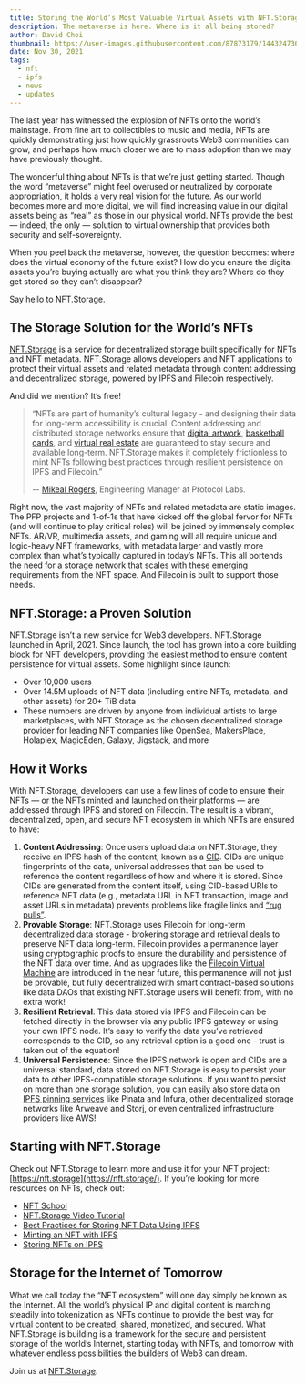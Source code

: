 ```yaml
---
title: Storing the World’s Most Valuable Virtual Assets with NFT.Storage
description: The metaverse is here. Where is it all being stored?
author: David Choi
thumbnail: https://user-images.githubusercontent.com/87873179/144324736-3f09a98e-f5aa-4199-a874-13583bf31951.jpg
date: Nov 30, 2021
tags:
  - nft
  - ipfs
  - news
  - updates
---
```


The last year has witnessed the explosion of NFTs onto the world’s mainstage. From fine art to collectibles to music and media, NFTs are quickly demonstrating just how quickly grassroots Web3 communities can grow, and perhaps how much closer we are to mass adoption than we may have previously thought.

The wonderful thing about NFTs is that we’re just getting started. Though the word “metaverse” might feel overused or neutralized by corporate appropriation, it holds a very real vision for the future. As our world becomes more and more digital, we will find increasing value in our digital assets being as “real” as those in our physical world. NFTs provide the best — indeed, the only — solution to virtual ownership that provides both security and self-sovereignty.

When you peel back the metaverse, however, the question becomes: where does the virtual economy of the future exist? How do you ensure the digital assets you’re buying actually are what you think they are? Where do they get stored so they can’t disappear?

Say hello to NFT.Storage.

## The Storage Solution for the World’s NFTs

[NFT.Storage](https://nft.storage/) is a service for decentralized storage built specifically for NFTs and NFT metadata. NFT.Storage allows developers and NFT applications to protect their virtual assets and related metadata through content addressing and decentralized storage, powered by IPFS and Filecoin respectively.

And did we mention? It’s free!

> “NFTs are part of humanity’s cultural legacy - and designing their data for long-term accessibility is crucial. Content addressing and distributed storage networks ensure that [digital artwork](https://www.wsj.com/articles/beeple-nft-fetches-record-breaking-69-million-in-christies-sale-11615477732?mod=article_inline), [basketball cards](https://dappradar.com/blog/50-million-in-sales-makes-nba-top-shot-largest-nft-market), and [virtual real estate](https://decrypt.co/57092/biggest-ever-nft-sale-made-as-single-axie-land-goes-for-1-5-million) are guaranteed to stay secure and available long-term. NFT.Storage makes it completely frictionless to mint NFTs following best practices through resilient persistence on IPFS and Filecoin.”
>
> -- [Mikeal Rogers](https://twitter.com/mikeal), Engineering Manager at Protocol Labs.

Right now, the vast majority of NFTs and related metadata are static images. The PFP projects and 1-of-1s that have kicked off the global fervor for NFTs (and will continue to play critical roles) will be joined by immensely complex NFTs. AR/VR, multimedia assets, and gaming will all require unique and logic-heavy NFT frameworks, with metadata larger and vastly more complex than what’s typically captured in today’s NFTs. This all portends the need for a storage network that scales with these emerging requirements from the NFT space. And Filecoin is built to support those needs.

## NFT.Storage: a Proven Solution

NFT.Storage isn’t a new service for Web3 developers. NFT.Storage launched in April, 2021. Since launch, the tool has grown into a core building block for NFT developers, providing the easiest method to ensure content persistence for virtual assets. Some highlight since launch:

- Over 10,000 users
- Over 14.5M uploads of NFT data (including entire NFTs, metadata, and other assets) for 20+ TiB data
- These numbers are driven by anyone from individual artists to large marketplaces, with NFT.Storage as the chosen decentralized storage provider for leading NFT companies like OpenSea, MakersPlace, Holaplex, MagicEden, Galaxy, Jigstack, and more

## How it Works

With NFT.Storage, developers can use a few lines of code to ensure their NFTs — or the NFTs minted and launched on their platforms — are addressed through IPFS and stored on Filecoin. The result is a vibrant, decentralized, open, and secure NFT ecosystem in which NFTs are ensured to have:

1. **Content Addressing**: Once users upload data on NFT.Storage, they receive an IPFS hash of the content, known as a [CID](https://docs.ipfs.io/concepts/content-addressing/#content-addressing-and-cids). CIDs are unique fingerprints of the data, universal addresses that can be used to reference the content regardless of how and where it is stored. Since CIDs are generated from the content itself, using CID-based URIs to reference NFT data (e.g., metadata URL in NFT transaction, image and asset URLs in metadata) prevents problems like fragile links and [“rug pulls”](https://cointelegraph.com/news/opensea-collector-pulls-the-rug-on-nfts-to-highlight-arbitrary-value).
2. **Provable Storage**: NFT.Storage uses Filecoin for long-term decentralized data storage - brokering storage and retrieval deals to preserve NFT data long-term. Filecoin provides a permanence layer using cryptographic proofs to ensure the durability and persistence of the NFT data over time. And as upgrades like the [Filecoin Virtual Machine](https://filecoin.io/blog/posts/introducing-the-filecoin-virtual-machine/) are introduced in the near future, this permanence will not just be provable, but fully decentralized with smart contract-based solutions like data DAOs that existing NFT.Storage users will benefit from, with no extra work!
3. **Resilient Retrieval**: This data stored via IPFS and Filecoin can be fetched directly in the browser via any public IPFS gateway or using your own IPFS node. It’s easy to verify the data you’ve retrieved corresponds to the CID, so any retrieval option is a good one - trust is taken out of the equation!
4. **Universal Persistence**: Since the IPFS network is open and CIDs are a universal standard, data stored on NFT.Storage is easy to persist your data to other IPFS-compatible storage solutions. If you want to persist on more than one storage solution, you can easily also store data on [IPFS pinning services](https://docs.ipfs.io/how-to/work-with-pinning-services/) like Pinata and Infura, other decentralized storage networks like Arweave and Storj, or even centralized infrastructure providers like AWS!

## Starting with NFT.Storage

Check out NFT.Storage to learn more and use it for your NFT project: [https://nft.storage](https://nft.storage/). If you’re looking for more resources on NFTs, check out:

- [NFT School](https://nftschool.dev/)
- [NFT.Storage Video Tutorial](https://www.youtube.com/watch?v=aNaj9xNF8OU)
- [Best Practices for Storing NFT Data Using IPFS](https://docs.ipfs.io/how-to/best-practices-for-nft-data/#types-of-ipfs-links-and-when-to-use-them)
- [Minting an NFT with IPFS](https://ipfs.us4.list-manage.com/track/click?u=25473244c7d18b897f5a1ff6b&id=bcae62b60f&e=7fccf7a909)
- [Storing NFTs on IPFS](https://blog.ipfs.io/2021-04-05-storing-nfts-on-ipfs/)

## Storage for the Internet of Tomorrow

What we call today the “NFT ecosystem” will one day simply be known as the Internet. All the world’s physical IP and digital content is marching steadily into tokenization as NFTs continue to provide the best way for virtual content to be created, shared, monetized, and secured. What NFT.Storage is building is a framework for the secure and persistent storage of the world’s Internet, starting today with NFTs, and tomorrow with whatever endless possibilities the builders of Web3 can dream.

Join us at [NFT.Storage](http://nft.storage).
